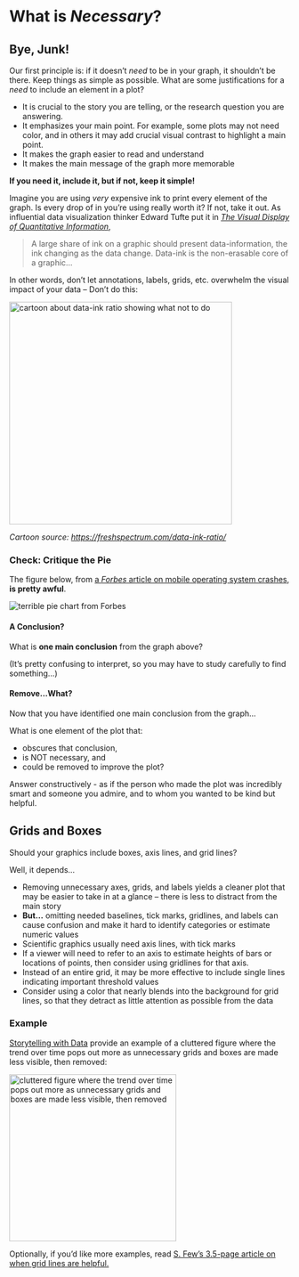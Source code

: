 # What is *Necessary*?

## Bye, Junk!

Our first principle is: if it doesn't *need* to be in your graph, it shouldn't be there. Keep things as simple as possible. What are some justifications for a *need* to include an element in a plot?

-   It is crucial to the story you are telling, or the research question you are answering.
-   It emphasizes your main point. For example, some plots may not need color, and in others it may add crucial visual contrast to highlight a main point.
-   It makes the graph easier to read and understand
-   It makes the main message of the graph more memorable

**If you need it, include it, but if not, keep it simple!**

Imagine you are using *very* expensive ink to print every element of the graph. Is every drop of in you're using really worth it? If not, take it out. As influential data visualization thinker Edward Tufte put it in [*The Visual Display of Quantitative Information*](https://www.edwardtufte.com/tufte/books_vdqi){target="_blank"},

> A large share of ink on a graphic should present data-information, the ink changing as the data change. Data-ink is the non-erasable core of a graphic...

In other words, don't let annotations, labels, grids, etc. overwhelm the visual impact of your data -- Don't do this:

![](https://freshspectrum.com/wp-content/uploads/2015/07/Data-ink-1024x768.png){alt="cartoon about data-ink ratio showing what not to do" title="cartoon about data-ink ratio showing what not to do" width="400px"}

*Cartoon source: <https://freshspectrum.com/data-ink-ratio/>*

### Check: Critique the Pie

The figure below, from [a *Forbes* article on mobile operating system crashes](https://www.forbes.com/sites/tomiogeron/2012/02/02/does-ios-crash-more-than-android-a-data-dive/#4997f14d5385){target="_blank"}, **is pretty awful**.

![](https://thumbor.forbes.com/thumbor/576x0/https%3A%2F%2Fblogs-images.forbes.com%2Ftomiogeron%2Ffiles%2F2012%2F02%2Fcrashes-ios-android-1.jpg){alt="terrible pie chart from Forbes" title="terrible pie chart from Forbes"}

#### A Conclusion?
What is **one main conclusion** from the graph above? 

(It's pretty confusing to interpret, so you may have to study carefully to find something...)

#### Remove...What?

Now that you have identified one main conclusion from the graph...

What is one element of the plot that:

- obscures that conclusion, 
- is NOT necessary, and 
- could be removed to improve the plot? 

Answer constructively - as if the person who made the plot was incredibly smart and someone you admire, and to whom you wanted to be kind but helpful.

## Grids and Boxes

Should your graphics include boxes, axis lines, and grid lines?

Well, it depends...

-   Removing unnecessary axes, grids, and labels yields a cleaner plot that may be easier to take in at a glance -- there is less to distract from the main story
-   **But...** omitting needed baselines, tick marks, gridlines, and labels can cause confusion and make it hard to identify categories or estimate numeric values
-   Scientific graphics usually need axis lines, with tick marks
-   If a viewer will need to refer to an axis to estimate heights of bars or locations of points, then consider using gridlines for that axis.
-   Instead of an entire grid, it may be more effective to include single lines indicating important threshold values
-   Consider using a color that nearly blends into the background for grid lines, so that they detract as little attention as possible from the data

### Example

[Storytelling with Data](http://www.storytellingwithdata.com/blog/2011/07/gridlines-are-gratuitous){target="_blank"} provide an example of a cluttered figure where the trend over time pops out more as unnecessary grids and boxes are made less visible, then removed:

![](https://images.squarespace-cdn.com/content/v1/55b6a6dce4b089e11621d3ed/1438044611950-YY4YYAYAY1O95P8VGJ8G/ke17ZwdGBToddI8pDm48kDa6fENzg3THuPXOjlBueplZw-zPPgdn4jUwVcJE1ZvWhcwhEtWJXoshNdA9f1qD7Xj1nVWs2aaTtWBneO2WM-s7QUvVpCKf9Q5vGl5-jKOjePt_rSAREIxGXEmq0OLmZA/image-asset.jpeg?format=300w){alt="cluttered figure where the trend over time pops out more as unnecessary grids and boxes are made less visible, then removed" width="300px"}

Optionally, if you'd like more examples, read [S. Few's 3.5-page article on when grid lines are helpful.](http://www.perceptualedge.com/articles/dmreview/grid_lines.pdf){target="_blank"}

